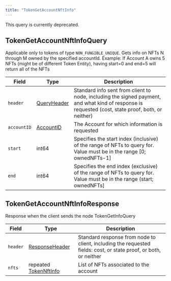 ```yaml
---
title: "TokenGetAccountNftInfo"
---
```



<Warning>
This query is currently deprecated.
</Warning>

## TokenGetAccountNftInfoQuery

Applicable only to tokens of type `NON_FUNGIBLE_UNIQUE`. Gets info on NFTs N through M owned by the specified accountId. Example: If Account A owns 5 NFTs (might be of different Token Entity), having start=0 and end=5 will return all of the NFTs

| Field       | Type                                                                                             | Description                                                                                                                                        |
| ----------- | ------------------------------------------------------------------------------------------------ | -------------------------------------------------------------------------------------------------------------------------------------------------- |
| `header`    | [QueryHeader](/hedera/sdks-and-apis/hedera-api/miscellaneous/queryheader) | Standard info sent from client to node, including the signed payment, and what kind of response is requested (cost, state proof, both, or neither) |
| `accountID` | [AccountID](/hedera/sdks-and-apis/hedera-api/basic-types/accountid)       | The Account for which information is requested                                                                                                     |
| `start`     | int64                                                                                            | Specifies the start index (inclusive) of the range of NFTs to query for. Value must be in the range \[0; ownedNFTs-1]                              |
| `end`       | int64                                                                                            | Specifies the end index (exclusive) of the range of NFTs to query for. Value must be in the range (start; ownedNFTs]                               |

## TokenGetAccountNftInfoResponse

Response when the client sends the node TokenGetInfoQuery

| Field    | Type                                                                                                          | Description                                                                                                      |
| -------- | ------------------------------------------------------------------------------------------------------------- | ---------------------------------------------------------------------------------------------------------------- |
| `header` | [ResponseHeader](/hedera/sdks-and-apis/hedera-api/miscellaneous/responseheader)        | Standard response from node to client, including the requested fields: cost, or state proof, or both, or neither |
| `nfts`   | repeated [TokenNftInfo](/hedera/sdks-and-apis/hedera-api/token-service/tokengetnftinfo#tokennftinfo) | List of NFTs associated to the account                                                                           |
